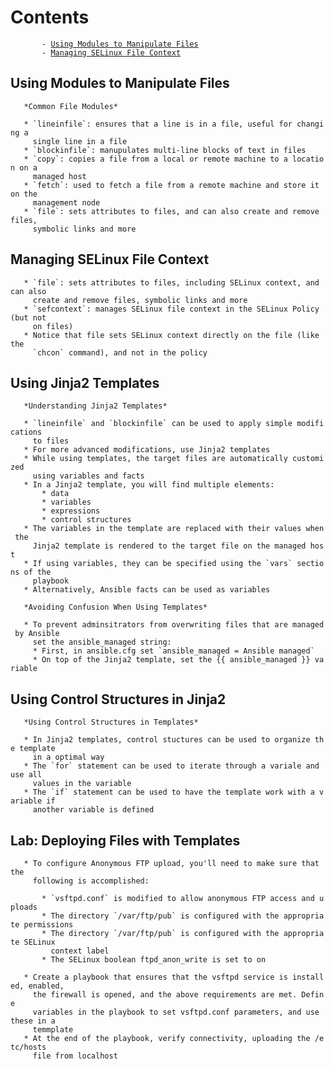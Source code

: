 = Contents =
        - [[#Using Modules to Manipulate Files|Using Modules to Manipulate Files]]
        - [[#Managing SELinux File Context|Managing SELinux File Context]]

== Using Modules to Manipulate Files ==

    *Common File Modules*
    
    * `lineinfile`: ensures that a line is in a file, useful for changing a 
      single line in a file
    * `blockinfile`: manupulates multi-line blocks of text in files
    * `copy`: copies a file from a local or remote machine to a location on a 
      managed host
    * `fetch`: used to fetch a file from a remote machine and store it on the 
      management node
    * `file`: sets attributes to files, and can also create and remove files, 
      symbolic links and more

== Managing SELinux File Context ==

    * `file`: sets attributes to files, including SELinux context, and can also 
      create and remove files, symbolic links and more
    * `sefcontext`: manages SELinux file context in the SELinux Policy (but not 
      on files)
    * Notice that file sets SELinux context directly on the file (like the 
      `chcon` command), and not in the policy

== Using Jinja2 Templates ==

    *Understanding Jinja2 Templates*
    
    * `lineinfile` and `blockinfile` can be used to apply simple modifications 
      to files
    * For more advanced modifications, use Jinja2 templates
    * While using templates, the target files are automatically customized 
      using variables and facts
    * In a Jinja2 template, you will find multiple elements:
        * data
        * variables
        * expressions
        * control structures
    * The variables in the template are replaced with their values when the 
      Jinja2 template is rendered to the target file on the managed host
    * If using variables, they can be specified using the `vars` sections of the 
      playbook
    * Alternatively, Ansible facts can be used as variables

    *Avoiding Confusion When Using Templates*
    
    * To prevent adminsitrators from overwriting files that are managed by Ansible 
      set the ansible_managed string: 
      * First, in ansible.cfg set `ansible_managed = Ansible managed`
      * On top of the Jinja2 template, set the {{ ansible_managed }} variable

== Using Control Structures in Jinja2 ==

    *Using Control Structures in Templates*
    
    * In Jinja2 templates, control stuctures can be used to organize the template 
      in a optimal way
    * The `for` statement can be used to iterate through a variale and use all 
      values in the variable
    * The `if` statement can be used to have the template work with a variable if 
      another variable is defined

== Lab: Deploying Files with Templates ==

    * To configure Anonymous FTP upload, you'll need to make sure that the 
      following is accomplished: 
        
        * `vsftpd.conf` is modified to allow anonymous FTP access and uploads
        * The directory `/var/ftp/pub` is configured with the appropriate permissions
        * The directory `/var/ftp/pub` is configured with the appropriate SELinux 
          context label
        * The SELinux boolean ftpd_anon_write is set to on

    * Create a playbook that ensures that the vsftpd service is installed, enabled, 
      the firewall is opened, and the above requirements are met. Define 
      variables in the playbook to set vsftpd.conf parameters, and use these in a
      temmplate
    * At the end of the playbook, verify connectivity, uploading the /etc/hosts 
      file from localhost
